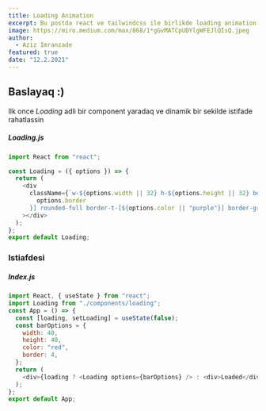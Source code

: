 ```yaml
---
title: Loading Animation
excerpt: Bu postda react ve tailwindcss ile birlikde loading animation nece hazilarlamaq olar onu goreceyik
image: https://miro.medium.com/max/868/1*gGvMATCpUDYlgWFEJlQIsQ.jpeg
author:
  - Aziz Imranzade
featured: true
date: "12.2.2021"
---
```


## Baslayaq :)

Ilk once _Loading_ adli bir component yaradaq ve dinamik bir sekilde istifade rahatlassin

##### Loading.js

```js
import React from "react";

const Loading = ({ options }) => {
  return (
    <div
      className={`w-${options.width || 32} h-${options.height || 32} border-[${
        options.border
      }] rounded-full border-t-[${options.color || "purple"}] border-gray-400`}
    ></div>
  );
};
export default Loading;
```

### Istiafdesi

##### Index.js

```js
import React, { useState } from "react";
import Loading from "./components/loading";
const App = () => {
  const [loading, setLoading] = useState(false);
  const barOptions = {
    width: 40,
    height: 40,
    color: "red",
    border: 4,
  };
  return (
    <div>{loading ? <Loading options={barOptions} /> : <div>Loaded</div>}</div>
  );
};
export default App;
```
